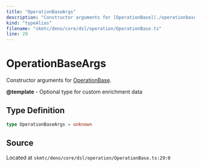 ```yaml
---
title: "OperationBaseArgs"
description: "Constructor arguments for [OperationBase](./operationbase.mdx)."
kind: "typeAlias"
filename: "skmtc/deno/core/dsl/operation/OperationBase.ts"
line: 29
---
```


# OperationBaseArgs

Constructor arguments for [OperationBase](./operationbase.mdx).


**@template** - Optional type for custom enrichment data

## Type Definition

```typescript
type OperationBaseArgs = unknown
```

## Source

Located at `skmtc/deno/core/dsl/operation/OperationBase.ts:29:0`
